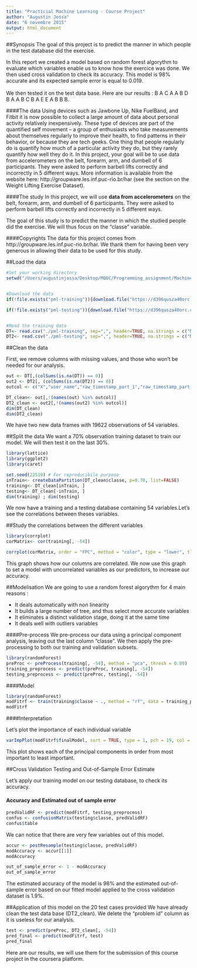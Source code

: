 ```yaml
---
title: "Practicial Machine Learning - Course Project"
author: "Augustin Jossa"
date: "6 novembre 2015"
output: html_document
---
```


##Synopsis
The goal of this project is to predict the manner in which people in the test database did the exercise. 
<br/>

In this report we created a model based on random forest algorythm to evaluate which variables enable us to know how the exercice was done. We then used cross validation to check its accuracy. This model is 98% accurate and its expected sample error is equal to 0.019.
<br/>
<br/>
We then tested it on the test data base. Here are our results : B A C A A B D B A A B C B A E E A B B B.


####The data
Using devices such as Jawbone Up, Nike FuelBand, and Fitbit it is now possible to collect a large amount of data about personal activity relatively inexpensively. These type of devices are part of the quantified self movement – a group of enthusiasts who take measurements about themselves regularly to improve their health, to find patterns in their behavior, or because they are tech geeks. One thing that people regularly do is quantify how much of a particular activity they do, but they rarely quantify how well they do it. In this project, your goal will be to use data from accelerometers on the belt, forearm, arm, and dumbell of 6 participants. They were asked to perform barbell lifts correctly and incorrectly in 5 different ways. More information is available from the website here: http://groupware.les.inf.puc-rio.br/har (see the section on the Weight Lifting Exercise Dataset). 


####The study
In this project, we will use **data from accelerometers** on the belt, forearm, arm, and dumbell of 6 participants. They were asked to perform barbell lifts correctly and incorrectly in 5 different ways. <br/>

The goal of this study is to predict the manner in which the studied people did the exercise. We will thus focus on the "classe" variable.

####Copyrights
The data for this project comes from http://groupware.les.inf.puc-rio.br/har.
We thank them for having been very generous in allowing their data to be used for this study. 

##Load the data
```r
#Set your working directory
setwd("/Users/augustinjossa/Desktop/MOOC/Programming_assignment/Machine/")


#Download the data
if(!file.exists("pml-training")){download.file("https://d396qusza40orc.cloudfront.net/predmachlearn/pml-training.csv", destfile = "pml-training")}

if(!file.exists("pml-testing")){download.file("https://d396qusza40orc.cloudfront.net/predmachlearn/pml-testing.csv", destfile = "pml-testing")}


#Read the training data
DT<- read.csv("./pml-training", sep=",", header=TRUE, na.strings = c("NA",""))
DT2<- read.csv("./pml-testing", sep=",", header=TRUE, na.strings = c("NA",""))

```

##Clean the data

First, we remove columns with missing values, and those who won't be needed for our analysis.
```r
out <- DT[,(colSums(is.na(DT)) == 0)]
out2 <- DT2[, (colSums(is.na(DT2)) == 0)] 
outcol <- c("X","user_name","raw_timestamp_part_1","raw_timestamp_part_2","cvtd_timestamp","new_window")

DT_clean<- out[,!(names(out) %in% outcol)]
DT2_clean <- out2[,!(names(out2) %in% outcol)]
dim(DT_clean)
dim(DT2_clean)
```

We have two new data frames with 19622 observations of 54 variables.

##Split the data
We want a 70% observation training dataset to train our model. We will then test it on the last 30%.

```r
library(lattice)
library(ggplot2)
library(caret)

set.seed(22519) # For reproducibile purpose
inTrain<- createDataPartition(DT_clean$classe, p=0.70, list=FALSE)
training<- DT_clean[inTrain, ]
testing<- DT_clean[-inTrain, ]
dim(training) ; dim(testing)
```

We now have a training and a testing database containing 54 variables.Let's see the correlations between theses variables.

##Study the correlations between the different variables

```r
library(corrplot)
corMatrix<- cor(training[, -54])

corrplot(corMatrix, order = "FPC", method = "color", type = "lower", tl.cex = 0.6, tl.col = rgb(0, 0, 0))

```

This graph shows how our columns are correlated. We now use this graph to set a model with uncorrelated variables as our predictors, to increase our accuracy.

##Modelisation
We are going to use a random forest algorythm for 4 main reasons : <br/>

- It deals automatically with non linearity
- It builds a large number of tree, and thus select more accurate variables
- It eliminates a distinct validation stage, doing it at the same time
- It deals well with outliers variables

####Pre-process
We pre-process our data using a principal component analysis, leaving out the last column "classe". We then apply the pre-processing to both our training and validation subsets.

```r
library(randomForest)
preProc <- preProcess(training[, -54], method = "pca", thresh = 0.99)
training_preprocess <- predict(preProc, training[, -54])
testing_preprocess <- predict(preProc, testing[, -54])
```

####Model

```r
library(randomForest)
modFitrf <- train(training$classe ~ ., method = "rf", data = training_preprocess, trControl = trainControl(method = "cv", number = 5), importance = TRUE)
modFitrf
```

####Interpretation

Let's plot the importance of each individual variable

```r
varImpPlot(modFitrf$finalModel, sort = TRUE, type = 1, pch = 19, col = 1, cex = 0.6, main = "Importance of the Individual Principal Components")
```

This plot shows each of the principal components in order from most important to least important.

##Cross Validation Testing and Out-of-Sample Error Estimate

Let's apply our training model on our testing database, to check its accuracy. 

#### Accuracy and Estimated out of sample error
```r
predValidRF <- predict(modFitrf, testing_preprocess)
confus <- confusionMatrix(testing$classe, predValidRF)
confus$table
```
We can notice that there are very few variables out of this model.

```r
accur <- postResample(testing$classe, predValidRF)
modAccuracy <- accur[[1]]
modAccuracy

out_of_sample_error <- 1 - modAccuracy
out_of_sample_error
```

The estimated accuracy of the model is 98% and the estimated out-of-sample error based on our fitted model applied to the cross validation dataset is 1.9%.

##Application of this model on the 20 test cases provided
We have already clean the test data base (DT2_clean). We delete the "problem id" column as it is useless for our analysis.
```r
test <- predict(preProc, DT2_clean[, -54])
pred_final <- predict(modFitrf, test)
pred_final
```

Here are our results, we will use them for the submission of this course project in the coursera platform.